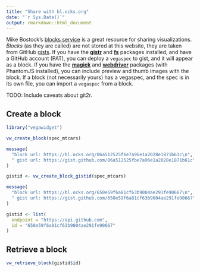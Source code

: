 ```yaml
---
title: "Share with bl.ocks.org"
date: "`r Sys.Date()`"
output: rmarkdown::html_document
---
```


Mike Bostock's [blocks service](https://bl.ocks.org) is a great resource for sharing visualizations. *Blocks* (as they are called) are not stored at this website, they are taken from GitHub [gists](https://gist.github.com). If you have the [**gistr**](https://cran.r-project.org/package=gistr) and [**fs**](https://fs.r-lib.org) packages installed, and have a GitHub account (PAT), you can deploy a `vegaspec` to gist, and it will appear as a block. If you have the [**magick**](https://github.com/ropensci/magick#readme) and [**webdriver**](https://github.com/rstudio/webdriver#README) packages (with PhantomJS installed), you can include preview and thumb images with the block. If a block (not necessarily yours) has a vegaspec, and the spec is in its own file, you can import a `vegaspec` from a block. 

TODO: Include caveats about git2r.

## Create a block

```r
library("vegawidget")
```

```r
vw_create_block(spec_mtcars)
```

```r
message(
  "block url: https://bl.ocks.org/06a512525fbe7a96e1a2028e1871b61c\n",
  " gist url: https://gist.github.com/06a512525fbe7a96e1a2028e1871b61c"
)
```

```r
gistid <- vw_create_block_gistid(spec_mtcars)
```
```r
message(
  "block url: https://bl.ocks.org/650e59f6a81cf63b9004ae291fe90667\n",
  " gist url: https://gist.github.com/650e59f6a81cf63b9004ae291fe90667"
)

gistid <- list(
  endpoint = "https://api.github.com",
  id = "650e59f6a81cf63b9004ae291fe90667"
)
```

## Retrieve a block

```r
vw_retrieve_block(gistid$id)
```
